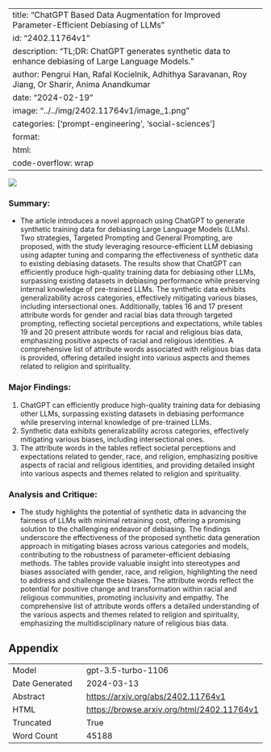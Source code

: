
---
title: "ChatGPT Based Data Augmentation for Improved Parameter-Efficient Debiasing of LLMs"
id: "2402.11764v1"
description: "TL;DR: ChatGPT generates synthetic data to enhance debiasing of Large Language Models."
author: Pengrui Han, Rafal Kocielnik, Adhithya Saravanan, Roy Jiang, Or Sharir, Anima Anandkumar
date: "2024-02-19"
image: "../../img/2402.11764v1/image_1.png"
categories: ['prompt-engineering', 'social-sciences']
format:
  html:
    code-overflow: wrap
---

![](../../img/2402.11764v1/image_1.png)

### Summary:
- The article introduces a novel approach using ChatGPT to generate synthetic training data for debiasing Large Language Models (LLMs). Two strategies, Targeted Prompting and General Prompting, are proposed, with the study leveraging resource-efficient LLM debiasing using adapter tuning and comparing the effectiveness of synthetic data to existing debiasing datasets. The results show that ChatGPT can efficiently produce high-quality training data for debiasing other LLMs, surpassing existing datasets in debiasing performance while preserving internal knowledge of pre-trained LLMs. The synthetic data exhibits generalizability across categories, effectively mitigating various biases, including intersectional ones. Additionally, tables 16 and 17 present attribute words for gender and racial bias data through targeted prompting, reflecting societal perceptions and expectations, while tables 19 and 20 present attribute words for racial and religious bias data, emphasizing positive aspects of racial and religious identities. A comprehensive list of attribute words associated with religious bias data is provided, offering detailed insight into various aspects and themes related to religion and spirituality.

### Major Findings:
1. ChatGPT can efficiently produce high-quality training data for debiasing other LLMs, surpassing existing datasets in debiasing performance while preserving internal knowledge of pre-trained LLMs.
2. Synthetic data exhibits generalizability across categories, effectively mitigating various biases, including intersectional ones.
3. The attribute words in the tables reflect societal perceptions and expectations related to gender, race, and religion, emphasizing positive aspects of racial and religious identities, and providing detailed insight into various aspects and themes related to religion and spirituality.

### Analysis and Critique:
- The study highlights the potential of synthetic data in advancing the fairness of LLMs with minimal retraining cost, offering a promising solution to the challenging endeavor of debiasing. The findings underscore the effectiveness of the proposed synthetic data generation approach in mitigating biases across various categories and models, contributing to the robustness of parameter-efficient debiasing methods. The tables provide valuable insight into stereotypes and biases associated with gender, race, and religion, highlighting the need to address and challenge these biases. The attribute words reflect the potential for positive change and transformation within racial and religious communities, promoting inclusivity and empathy. The comprehensive list of attribute words offers a detailed understanding of the various aspects and themes related to religion and spirituality, emphasizing the multidisciplinary nature of religious bias data.

## Appendix

|          |          |
|----------|----------|
| Model     | gpt-3.5-turbo-1106       |
| Date Generated     | 2024-03-13       |
| Abstract | [https://arxiv.org/abs/2402.11764v1](https://arxiv.org/abs/2402.11764v1)        |
| HTML     | [https://browse.arxiv.org/html/2402.11764v1](https://browse.arxiv.org/html/2402.11764v1)       |
| Truncated       | True       |
| Word Count       | 45188       |